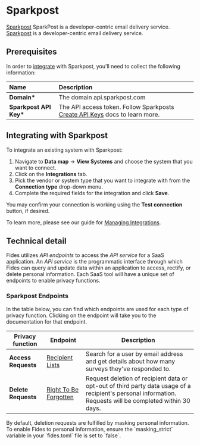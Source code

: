 
# Sparkpost

[Sparkpost](https://messagebird.com/email/cloud-sending?sp=true) SparkPost is a developer-centric email delivery service.
[Sparkpost](https://messagebird.com/email/cloud-sending?sp=true) is a developer-centric email delivery service.

## Prerequisites

In order to [integrate](../) with Sparkpost, you'll need to collect the following information:

| Name                    | Description                                                                                                                                       |
| :---------------------- | :------------------------------------------------------------------------------------------------------------------------------------------------ |
| **Domain\***            | The domain api.sparkpost.com                                                                                                                      |
| **Sparkpost API Key\*** | The API access token. Follow Sparkposts [Create API Keys](https://support.sparkpost.com/docs/getting-started/create-api-keys) docs to learn more. |

## Integrating with Sparkpost

To integrate an existing system with Sparkpost:

1. Navigate to **Data map** → **View Systems** and choose the system that you want to connect.
2. Click on the **Integrations** tab.
3. Pick the vendor or system type that you want to integrate with from the **Connection type** drop-down menu.
4. Complete the required fields for the integration and click **Save**.

You may confirm your connection is working using the **Test connection** button, if desired.

To learn more, please see our guide for [Managing Integrations](/user-guides/integrations/manage-integrations).

## Technical detail

Fides utilizes _API endpoints_ to access the _API service_ for a SaaS application. An _API service_ is the programmatic interface through which Fides can query and update data within an application to access, rectify, or delete personal information. Each SaaS tool will have a unique set of endpoints to enable privacy functions.

### Sparkpost Endpoints

In the table below, you can find which endpoints are used for each type of privacy function. Clicking on the endpoint will take you to the documentation for that endpoint.

| Privacy function    | Endpoint                                                                                                                  | Description                                                                                                                                               |
| ------------------- | ------------------------------------------------------------------------------------------------------------------------- | --------------------------------------------------------------------------------------------------------------------------------------------------------- |
| **Access Requests** | [Recipient Lists](https://developers.sparkpost.com/api/recipient-lists/)                                                  | Search for a user by email address and get details about how many surveys they've responded to.                                                           |
| **Delete Requests** | [Right To Be Forgotten](https://developers.sparkpost.com/api/data-privacy/#data-privacy-post-add-request-to-be-forgotten) | Request deletion of recipient data or opt-out of third party data usage of a recipient's personal information. Requests will be completed within 30 days. |

<Callout type="info" emoji="">
By default, deletion requests are fulfilled by masking personal information. To enable Fides to personal information, ensure the `masking_strict` variable in your `fides.toml` file is set to `false`.
</Callout>
